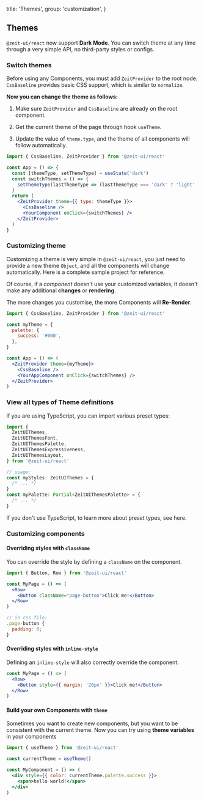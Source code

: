
  title: 'Themes',
  group: 'customization',
}

## Themes

`@zeit-ui/react` now support **Dark Mode**. You can switch theme at any time through a very simple API, no third-party styles or configs.

<Spacer y={2} />

### Switch themes

<Note>
  Before using any Components, you must add <Code>ZeitProvider</Code> to the root node.
</Note>
<Spacer y={0.5} />
<Note type="success">
  <Code>CssBaseline</Code> provides basic CSS support, which is similar to <Code>normalize</Code>.
</Note>
<Spacer y={1} />

**Now you can change the theme as follows:**

1. Make sure `ZeitProvider` and `CssBaseline` are already on the root component.

2. Get the current theme of the page through hook `useTheme`.

3. Update the value of `theme.type`, and the theme of all components will follow automatically.

```jsx
import { CssBaseline, ZeitProvider } from '@zeit-ui/react'

const App = () => {
  const [themeType, setThemeType] = useState('dark')
  const switchThemes = () => {
    setThemeType(lastThemeType => (lastThemeType === 'dark' ? 'light' : 'dark'))
  }
  return (
    <ZeitProvider theme={{ type: themeType }}>
      <CssBaseline />
      <YourComponent onClick={switchThemes} />
    </ZeitProvider>
  )
}
```

<Spacer y={3} />

### Customizing theme

Customizing a theme is very simple in `@zeit-ui/react`, you just need to provide a new theme `Object`,
and all the components will change automatically.
Here is <Link target="_blank" href="https://github.com/zeit-ui/react/tree/master/examples/custom-themes">a complete sample project</Link> for reference.

Of course, if a _component_ doesn't use your customized variables, it doesn't make any additional **changes** or **rendering**.

<Spacer y={1} />
<Note type="warning">
  The more changes you customise, the more Components will <b>Re-Render</b>.
</Note>

```jsx
import { CssBaseline, ZeitProvider } from '@zeit-ui/react'

const myTheme = {
  palette: {
    success: '#000',
  },
}

const App = () => (
  <ZeitProvider theme={myTheme}>
    <CssBaseline />
    <YourAppComponent onClick={switchThemes} />
  </ZeitProvider>
)
```

<Spacer y={3} />

### View all types of Theme definitions

If you are using TypeScript, you can import various preset types:

```ts
import {
  ZeitUIThemes,
  ZeitUIThemesFont,
  ZeitUIThemesPalette,
  ZeitUIThemesExpressiveness,
  ZeitUIThemesLayout,
} from '@zeit-ui/react'

// usage:
const myStyles: ZeitUIThemes = {
  /* ... */
}
const myPalette: Partial<ZeitUIThemesPalette> = {
  /* ... */
}
```

If you don't use TypeScript, to learn more about preset types, see <Link target="_blank" href="https://github.com/zeit-ui/react/blob/master/components/styles/themes/index.ts">here</Link>.

<Spacer y={3} />

### Customizing components

#### Overriding styles with `className`

You can override the style by defining a `className` on the component.

```jsx
import { Button, Row } from '@zeit-ui/react'

const MyPage = () => (
  <Row>
    <Button className="page-button">Click me!</Button>
  </Row>
)

// in css file:
.page-button {
  padding: 0;
}
```

<Spacer y={2} />

#### Overriding styles with `inline-style`

Defining an `inline-style` will also correctly override the component.

```jsx
const MyPage = () => (
  <Row>
    <Button style={{ margin: '20px' }}>Click me!</Button>
  </Row>
)
```

<Spacer y={2} />

#### Build your own Components with `theme`

Sometimes you want to create new components, but you want to be consistent with the current theme. Now you can try using **theme variables** in your components

```jsx
import { useTheme } from '@zeit-ui/react'

const currentTheme = useTheme()

const MyComponent = () => (
  <div style={{ color: currentTheme.palette.success }}>
    <span>hello world!</span>
  </div>
)
```


